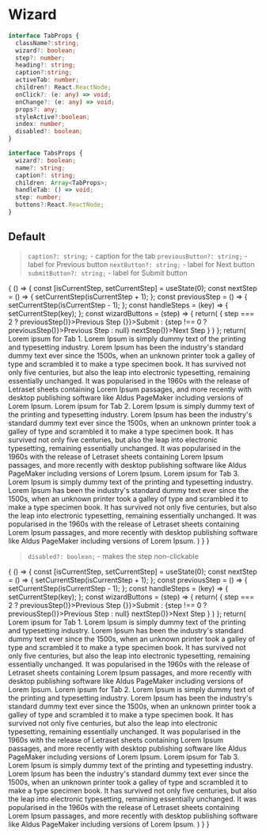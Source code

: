 
<Meta title="Components/Wizard" component={Tabs} />

# Wizard

```typescript
interface TabProps {
  className?:string;
  wizard?: boolean;
  step?: number;
  heading?: string;
  caption?:string;
  activeTab: number;
  children?: React.ReactNode;
  onClick?: (e: any) => void;
  onChange?: (e: any) => void;
  props?: any;
  styleActive?:boolean;
  index: number;
  disabled?: boolean;
}

interface TabsProps {
  wizard?: boolean;
  name?: string;
  caption?: string;
  children: Array<TabProps>;
  handleTab: () => void;
  step: number;
  buttons?:React.ReactNode;
}
```

## Default

> `caption?: string;` - caption for the tab
> `previousButton?: string;` - label for Previous button
> `nextButton?: string;` - label for Next button
> `submitButton?: string;` - label for Submit button

<Preview>
  <Story name="default">
    {
      () => {
        const [isCurrentStep, setCurrentStep] = useState(0);
        const nextStep = () => {
          setCurrentStep(isCurrentStep + 1);
        };
        const previousStep = () => {
          setCurrentStep(isCurrentStep - 1);
        };
        const handleSteps = (key) => {
          setCurrentStep(key);
        };
        const wizardButtons = (step) => {
          return(
            <React.Fragment>
            {
              step === 2 
              ?
              <React.Fragment>
                <ButtonPrevious onClick={() => previousStep()}>Previous Step</ButtonPrevious>
                <ButtonNext onClick={() => {}}>Submit</ButtonNext>
              </React.Fragment>
              :
              <React.Fragment>
                {step !== 0 ? <ButtonPrevious onClick={() => previousStep()}>Previous Step</ButtonPrevious> : null}
                <ButtonNext onClick={() => nextStep()}>Next Step</ButtonNext>
              </React.Fragment>
            }
            </React.Fragment>
          )
        };
        return(
          <Tabs step={isCurrentStep} wizard handleTab={handleSteps} buttons={wizardButtons(isCurrentStep)}>
            <Tab heading="Tab 1" caption="Small caption for Tab 1" >
              <Text>Lorem ipsum for Tab 1. Lorem Ipsum is simply dummy text of the printing and typesetting industry. Lorem Ipsum has been the industry's standard dummy text ever since the 1500s, when an unknown printer took a galley of type and scrambled it to make a type specimen book. It has survived not only five centuries, but also the leap into electronic typesetting, remaining essentially unchanged. It was popularised in the 1960s with the release of Letraset sheets containing Lorem Ipsum passages, and more recently with desktop publishing software like Aldus PageMaker including versions of Lorem Ipsum.</Text>
            </Tab>
            <Tab heading="Tab 2" caption="Small caption for Tab 2" >
              <Text>Lorem ipsum for Tab 2. Lorem Ipsum is simply dummy text of the printing and typesetting industry. Lorem Ipsum has been the industry's standard dummy text ever since the 1500s, when an unknown printer took a galley of type and scrambled it to make a type specimen book. It has survived not only five centuries, but also the leap into electronic typesetting, remaining essentially unchanged. It was popularised in the 1960s with the release of Letraset sheets containing Lorem Ipsum passages, and more recently with desktop publishing software like Aldus PageMaker including versions of Lorem Ipsum.</Text>
            </Tab>
            <Tab heading="Tab 3" caption="Small caption for Tab 3">
              <Text>Lorem ipsum for Tab 3. Lorem Ipsum is simply dummy text of the printing and typesetting industry. Lorem Ipsum has been the industry's standard dummy text ever since the 1500s, when an unknown printer took a galley of type and scrambled it to make a type specimen book. It has survived not only five centuries, but also the leap into electronic typesetting, remaining essentially unchanged. It was popularised in the 1960s with the release of Letraset sheets containing Lorem Ipsum passages, and more recently with desktop publishing software like Aldus PageMaker including versions of Lorem Ipsum.</Text>
            </Tab>
          </Tabs>
        )
      }
    }
  </Story>
</Preview>

> `disabled?: boolean;` - makes the step non-clickable

<Preview>
  <Story name="disabled">
    {
      () => {
        const [isCurrentStep, setCurrentStep] = useState(0);
        const nextStep = () => {
          setCurrentStep(isCurrentStep + 1);
        };
        const previousStep = () => {
          setCurrentStep(isCurrentStep - 1);
        };
        const handleSteps = (key) => {
          setCurrentStep(key);
        };
        const wizardButtons = (step) => {
          return(
            <React.Fragment>
            {
              step === 2 
              ?
              <React.Fragment>
                <ButtonPrevious onClick={() => previousStep()}>Previous Step</ButtonPrevious>
                <ButtonNext onClick={() => {}}>Submit</ButtonNext>
              </React.Fragment>
              :
              <React.Fragment>
                {step !== 0 ? <ButtonPrevious onClick={() => previousStep()}>Previous Step</ButtonPrevious> : null}
                <ButtonNext onClick={() => nextStep()}>Next Step</ButtonNext>
              </React.Fragment>
            }
            </React.Fragment>
          )
        };
        return(
          <Tabs step={isCurrentStep} wizard handleTab={handleSteps} buttons={wizardButtons(isCurrentStep)}>
            <Tab heading="Tab 1" caption="Small caption for Tab 1" >
              <Text>Lorem ipsum for Tab 1. Lorem Ipsum is simply dummy text of the printing and typesetting industry. Lorem Ipsum has been the industry's standard dummy text ever since the 1500s, when an unknown printer took a galley of type and scrambled it to make a type specimen book. It has survived not only five centuries, but also the leap into electronic typesetting, remaining essentially unchanged. It was popularised in the 1960s with the release of Letraset sheets containing Lorem Ipsum passages, and more recently with desktop publishing software like Aldus PageMaker including versions of Lorem Ipsum.</Text>
            </Tab>
            <Tab disabled heading="Tab 2" caption="Small caption for Tab 2" >
              <Text>Lorem ipsum for Tab 2. Lorem Ipsum is simply dummy text of the printing and typesetting industry. Lorem Ipsum has been the industry's standard dummy text ever since the 1500s, when an unknown printer took a galley of type and scrambled it to make a type specimen book. It has survived not only five centuries, but also the leap into electronic typesetting, remaining essentially unchanged. It was popularised in the 1960s with the release of Letraset sheets containing Lorem Ipsum passages, and more recently with desktop publishing software like Aldus PageMaker including versions of Lorem Ipsum.</Text>
            </Tab>
            <Tab disabled heading="Tab 3" caption="Small caption for Tab 3">
              <Text>Lorem ipsum for Tab 3. Lorem Ipsum is simply dummy text of the printing and typesetting industry. Lorem Ipsum has been the industry's standard dummy text ever since the 1500s, when an unknown printer took a galley of type and scrambled it to make a type specimen book. It has survived not only five centuries, but also the leap into electronic typesetting, remaining essentially unchanged. It was popularised in the 1960s with the release of Letraset sheets containing Lorem Ipsum passages, and more recently with desktop publishing software like Aldus PageMaker including versions of Lorem Ipsum.</Text>
            </Tab>
          </Tabs>
        )
      }
    }
  </Story>
</Preview>
